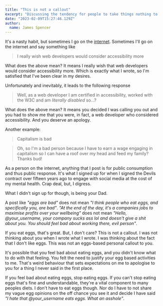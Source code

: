 ```yaml
---
title: "This is not a callout"
excerpt: "Discussing the tendency for people to take things nothing to do with them, as a personal attack."
date: "2023-02-09T15:27:46.129Z"
author:
  name: James Spencer
---
```


It's a nasty habit, but sometimes I go on the [internet](https://strangeobject.space/@james). Sometimes I'll go on the internet and say something like

> I really wish web developers would consider accessibility more

What does the above mean? It means I really wish that web developers would consider accessibility more. Which is exactly what I wrote, so I'm satisfied that I've been clear in my desires.

Unfortunately and inevitably, it leads to the following response

> Well, as a web developer I am certified in accessibility, worked with the W3C and am _literally disabled_ so...?

What does the above mean? It means you decided I was calling you out and you had to show me that you were, in fact, a web developer who considered accessibility. And you deserve an apology.

Another example:

> Capitalism is bad

> Oh, so I'm a bad person because I have to earn a wage engaging in capitalism so I can have a roof over my head and feed my family? Thanks bud!

As a person on the internet, anything that I post is for public consumption and thus public response. It's what I signed up for when I signed the Devils contract over fifteen years ago to engage with social media at the cost of my mental health. Crap deal, but, I digress.

What I didn't sign up for though, is being your Dad.

A post like _"eggs are bad"_ does not mean _"I think people who eat eggs, and specifically you, are bad"_. _"At the end of the day, it's a companies jobs to maximise profits over your wellbeing"_ does not mean _"Hello, @your_username, your company sucks ass lol and doesn't give a shit about you. You should feel bad about working there, evil person"_.

If you eat eggs, that's great. But, I don't care? This is not a callout. I was not thinking about you when I wrote what I wrote. I was thinking about the fact that I don't like eggs. This was not an eggs-based personal callout to you.

It's possible that you feel bad about eating eggs, and you didn't know what to do with that feeling. You felt the need to justify your egg based activities to me. That's weird behaviour that sets expectations on me to apologise to you for a thing I never said in the first place.

If you feel bad about eating eggs, stop eating eggs. If you can't stop eating eggs that's fine and understandable, they're a vital component to many peoples diets. I don't have to eat eggs though. Nor do I have to not share my vague egg opinions on the off chance you see it and decide I have said _"I hate that @your_username eats eggs. What an asshole"_.
